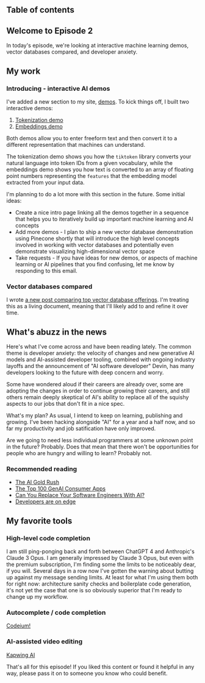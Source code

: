 

## Table of contents

## Welcome to Episode 2 

In today's episode, we're looking at interactive machine learning demos, vector databases compared, and developer anxiety.

## My work 

### Introducing - interactive AI demos

I've added a new section to my site, [demos](https://zackproser.com/demos). To kick things off, I built two interactive demos: 

1. [Tokenization demo](https://zackproser.com/demos/tokenize)
2. [Embeddings demo](https://zackproser.com/demos/embeddings)


Both demos allow you to enter freeform text and then convert it to a different representation that machines can understand. 

The tokenization demo shows you how the `tiktoken` library converts your natural language into token IDs from a given vocabulary, while the embeddings demo shows you how text is converted to an array of floating point numbers representing the `features` that the 
embedding model extracted from your input data.

I'm planning to do a lot more with this section in the future. Some initial ideas: 
* Create a nice intro page linking all the demos together in a sequence that helps you to iteratively build up important machine learning and AI concepts
* Add more demos - I plan to ship a new vector database demonstration using Pinecone shortly that will introduce the high level concepts involved in working with vector databases and potentially even demonstrate visualizing high-dimensional vector space
* Take requests - If you have ideas for new demos, or aspects of machine learning or AI pipelines that you find confusing, let me know by responding to this email.

### Vector databases compared

I wrote [a new post comparing top vector database offerings](https://zackproser.com/blog/vector-databases-compared). I'm treating this as a living document, meaning that I'll likely 
add to and refine it over time.

## What's abuzz in the news

Here's what I've come across and have been reading lately. The common theme is developer anxiety: the velocity of changes and new generative AI models and AI-assisted developer tooling, combined with ongoing 
industry layoffs and the announcement of "AI software developer" Devin, has many developers looking to the future with deep concern and worry. 

Some have wondered aloud if their careers are already over, some are adopting the changes in order to continue growing their careers, and still others remain deeply skeptical of AI's ability to replace all of the squishy aspects to our jobs that don't fit in a nice spec.

What's my plan? As usual, I intend to keep on learning, publishing and growing. I've been hacking alongside "AI" for a year and a half now, and so far my productivity and job satification have only improved. 

Are we going to need less individual programmers at some unknown point in the future? Probably. Does that mean that there won't be opportunities for people who are hungry and willing to learn? Probably not.

### Recommended reading

* [The AI Gold Rush](https://digitopoly.org/2024/03/07/the-ai-gold-rush/)
* [The Top 100 GenAI Consumer Apps](https://a16z.com/100-gen-ai-apps/)
* [Can You Replace Your Software Engineers With AI?](https://www.htormey.org/can-you-replace-your-software-engineers-with-ai/)
* [Developers are on edge](https://world.hey.com/dhh/developers-are-on-edge-4dfcf9c1)

## My favorite tools

### High-level code completion 

I am still ping-ponging back and forth between ChatGPT 4 and Anthropic's Claude 3 Opus. I am generally impressed by Claude 3 Opus, but even with the premium subscription, I'm finding some the limits to be noticeably dear, if you will. Several days in a row now I've gotten the 
warning about butting up against my message sending limits. At least for what I'm using them both for right now: architecture sanity checks and boilerplate code generation, it's not yet the case that one is so obviously superior that I'm ready to change up my workflow. 

### Autocomplete / code completion 

[Codeium!](/blog/codeium-review)

### AI-assisted video editing

[Kapwing AI](https://kapwing.com)

That's all for this episode! If you liked this content or found it helpful in any way, please pass it on to someone you know who could benefit.

